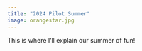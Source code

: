```yaml
---
title: "2024 Pilot Summer"
image: orangestar.jpg
---
```


This is where I'll explain our summer of fun!
